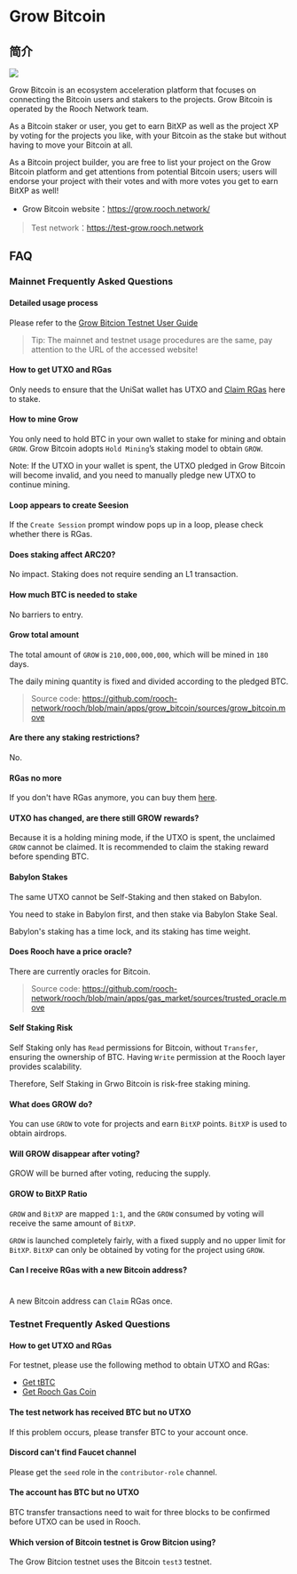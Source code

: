 # Grow Bitcoin

## 简介

![](/docs/grow-bitcoin/grow-bitcoin-home.png)

Grow Bitcoin is an ecosystem acceleration platform that focuses on connecting the Bitcoin users and stakers to the projects. Grow Bitcoin is operated by the Rooch Network team.

As a Bitcoin staker or user, you get to earn BitXP as well as the project XP by voting for the projects you like, with your Bitcoin as the stake but without having to move your Bitcoin at all.

As a Bitcoin project builder, you are free to list your project on the Grow Bitcoin platform and get attentions from potential Bitcoin users; users will endorse your project with their votes and with more votes you get to earn BitXP as well!

- Grow Bitcoin website：https://grow.rooch.network/

> Test network：https://test-grow.rooch.network

## FAQ

### Mainnet Frequently Asked Questions

#### Detailed usage process

Please refer to the [Grow Bitcion Testnet User Guide](https://rooch.network/blog/grow-bitcoin-test)

> Tip: The mainnet and testnet usage procedures are the same, pay attention to the URL of the accessed website!

#### How to get UTXO and RGas

Only needs to ensure that the UniSat wallet has UTXO and [Claim RGas](https://portal.rooch.network/faucet) here to stake.

#### How to mine Grow

You only need to hold BTC in your own wallet to stake for mining and obtain `GROW`. Grow Bitcoin adopts `Hold Mining`’s staking model to obtain `GROW`.

Note: If the UTXO in your wallet is spent, the UTXO pledged in Grow Bitcoin will become invalid, and you need to manually pledge new UTXO to continue mining.

#### Loop appears to create Seesion

If the `Create Session` prompt window pops up in a loop, please check whether there is RGas.

#### Does staking affect ARC20?

No impact. Staking does not require sending an L1 transaction.

#### How much BTC is needed to stake

No barriers to entry.

#### Grow total amount

The total amount of `GROW` is `210,000,000,000`, which will be mined in `180` days.

The daily mining quantity is fixed and divided according to the pledged BTC.

> Source code: https://github.com/rooch-network/rooch/blob/main/apps/grow_bitcoin/sources/grow_bitcoin.move

#### Are there any staking restrictions?

No.

#### RGas no more

If you don't have RGas anymore, you can buy them [here](https://portal.rooch.network/gas-swap).

#### UTXO has changed, are there still GROW rewards?

Because it is a holding mining mode, if the UTXO is spent, the unclaimed `GROW` cannot be claimed. It is recommended to claim the staking reward before spending BTC.

#### Babylon Stakes

The same UTXO cannot be Self-Staking and then staked on Babylon.

You need to stake in Babylon first, and then stake via Babylon Stake Seal.

Babylon's staking has a time lock, and its staking has time weight.

#### Does Rooch have a price oracle?

There are currently oracles for Bitcoin.

> Source code: https://github.com/rooch-network/rooch/blob/main/apps/gas_market/sources/trusted_oracle.move

#### Self Staking Risk

Self Staking only has `Read` permissions for Bitcoin, without `Transfer`, ensuring the ownership of BTC. Having `Write` permission at the Rooch layer provides scalability.

Therefore, Self Staking in Grwo Bitcoin is risk-free staking mining.

#### What does GROW do?

You can use `GROW` to vote for projects and earn `BitXP` points. `BitXP` is used to obtain airdrops.

#### Will GROW disappear after voting?

GROW will be burned after voting, reducing the supply.

#### GROW to BitXP Ratio

`GROW` and `BitXP` are mapped `1:1`, and the `GROW` consumed by voting will receive the same amount of `BitXP`.

`GROW` is launched completely fairly, with a fixed supply and no upper limit for `BitXP`. `BitXP` can only be obtained by voting for the project using `GROW`.

#### Can I receive RGas with a new Bitcoin address?
#
A new Bitcoin address can `Claim` RGas once.

### Testnet Frequently Asked Questions

#### How to get UTXO and RGas

For testnet, please use the following method to obtain UTXO and RGas:

- [Get tBTC](https://rooch.network/build/getting-started/get-test-btc)
- [Get Rooch Gas Coin](https://rooch.network/build/getting-started/get-gas-coin)

#### The test network has received BTC but no UTXO

If this problem occurs, please transfer BTC to your account once.

#### Discord can't find Faucet channel

Please get the `seed` role in the `contributor-role` channel.

#### The account has BTC but no UTXO

BTC transfer transactions need to wait for three blocks to be confirmed before UTXO can be used in Rooch.

#### Which version of Bitcoin testnet is Grow Bitcion using?

The Grow Bitcion testnet uses the Bitcoin `test3` testnet.
